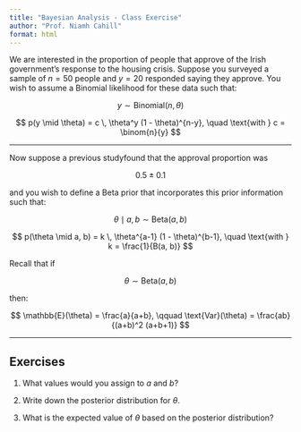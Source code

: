 ```yaml
---
title: "Bayesian Analysis - Class Exercise"
author: "Prof. Niamh Cahill"
format: html
---
```



We are interested in the proportion of people that approve of the Irish government’s response to the housing crisis. Suppose you surveyed a sample of $n = 50$ people and $y = 20$ responded saying they approve. You wish to assume a Binomial likelihood for these data such that:

$$
y \sim \text{Binomial}(n, \theta)
$$

$$
p(y \mid \theta) = c \, \theta^y (1 - \theta)^{n-y}, \quad \text{with } c = \binom{n}{y}
$$

---

Now suppose a previous studyfound that the approval proportion was 

$$0.5 \pm 0.1$$ 

and you wish to define a Beta prior that incorporates this prior information such that:

$$
\theta \mid a, b \sim \text{Beta}(a, b)
$$

$$
p(\theta \mid a, b) = k \, \theta^{a-1} (1 - \theta)^{b-1}, \quad \text{with } k = \frac{1}{B(a, b)}
$$

Recall that if 

$$\theta \sim \text{Beta}(a, b)$$ 

then:

$$
\mathbb{E}(\theta) = \frac{a}{a+b}, \qquad
\text{Var}(\theta) = \frac{ab}{(a+b)^2 (a+b+1)}
$$

---

## Exercises

1. What values would you assign to $a$ and $b$?  

2. Write down the posterior distribution for $\theta$.  

3. What is the expected value of $\theta$ based on the posterior distribution?  
